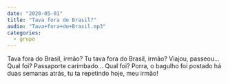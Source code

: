 ```yaml
---
date: "2020-05-01"
title: "Tava fora do Brasil?"
audio: "Tava+fora+do+Brasil.mp3"
categories:
  - grupo
---
```


<Transcription>
  Tava fora do Brasil, irmão? Tu tava fora do Brasil, irmão? Viajou, passeou... Qual foi? Passaporte carimbado... Qual foi? Porra, o bagulho foi postado há duas semanas atrás, tu ta repetindo hoje, meu irmão!
</Transcription>